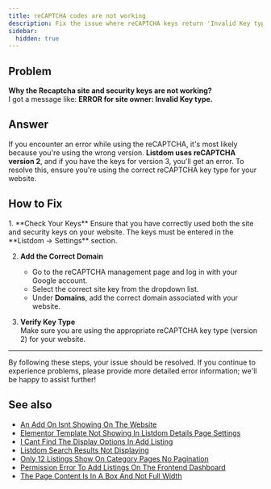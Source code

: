 ```yaml
---
title: reCAPTCHA codes are not working
description: Fix the issue where reCAPTCHA keys return 'Invalid Key type' in Listdom.
sidebar:
  hidden: true
---
```



## Problem

**Why the Recaptcha site and security keys are not working?**  
I got a message like: **ERROR for site owner: Invalid Key type.**

## Answer

If you encounter an error while using the reCAPTCHA, it's most likely because you're using the wrong version. **Listdom uses reCAPTCHA version 2**, and if you have the keys for version 3, you'll get an error. To resolve this, ensure you're using the correct reCAPTCHA key type for your website.

## How to Fix

<Steps>
1. **Check Your Keys**  
   Ensure that you have correctly used both the site and security keys on your website. The keys must be entered in the **Listdom → Settings** section.  

2. **Add the Correct Domain**  
   - Go to the reCAPTCHA management page and log in with your Google account.  
   - Select the correct site key from the dropdown list.  
   - Under **Domains**, add the correct domain associated with your website.  

3. **Verify Key Type**  
   Make sure you are using the appropriate reCAPTCHA key type (version 2) for your website.  
</Steps>

---

By following these steps, your issue should be resolved. If you continue to experience problems, please provide more detailed error information; we'll be happy to assist further!


## See also

- [An Add On Isnt Showing On The Website](/listdom/troubleshooting/an-add-on-isnt-showing-on-the-website/)
- [Elementor Template Not Showing In Listdom Details Page Settings](/listdom/troubleshooting/elementor-template-not-showing-in-listdom-details-page-settings/)
- [I Cant Find The Display Options In Add Listing](/listdom/troubleshooting/i-cant-find-the-display-options-in-add-listing/)
- [Listdom Search Results Not Displaying](/listdom/troubleshooting/listdom-search-results-not-displaying/)
- [Only 12 Listings Show On Category Pages No Pagination](/listdom/troubleshooting/only-12-listings-show-on-category-pages-no-pagination/)
- [Permission Error To Add Listings On The Frontend Dashboard](/listdom/troubleshooting/permission-error-to-add-listings-on-the-frontend-dashboard/)
- [The Page Content Is In A Box And Not Full Width](/listdom/troubleshooting/the-page-content-is-in-a-box-and-not-full-width/)
